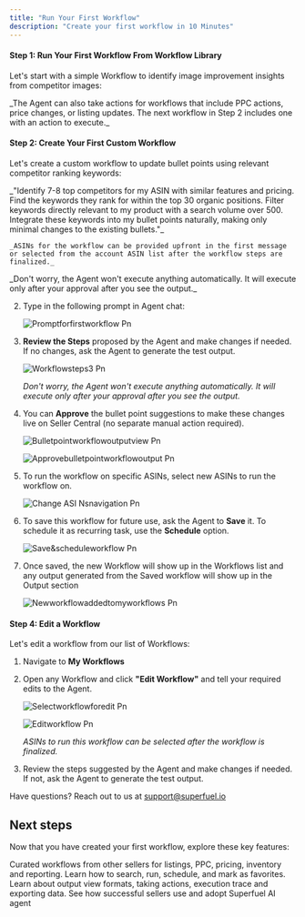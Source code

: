 ```yaml
---
title: "Run Your First Workflow"
description: "Create your first workflow in 10 Minutes"
---
```


#### **Step 1: Run Your First Workflow From Workflow Library**

Let's start with a simple Workflow to identify image improvement insights from competitor images:

<Steps>
  <Step title="Navigate to Workflow Library in Workflows section" titleSize="p">
    
  </Step>
  <Step title='Click on the Workflow "Identify Image Improvement Insights From Competitor Images" to see its logic/steps' titleSize="p">
    
  </Step>
  <Step title='"Add" the Workflow to your account '>
    
  </Step>
  <Step title='Find the newly added workflow in your "Workflows" section and click "Run now"'>
    
  </Step>
  <Step title="Select ASINs from the list (sort by sales if needed) or paste your required ASINs ">
    
  </Step>
  <Step title="A new tab will open with the Workflow output in the Output section (output generation will take a few minutes) ">
    
  </Step>
  <Step title='View the output by expanding the details section, scrolling to the right and clicking on "View"'>
    
  </Step>
</Steps>

<Info>
  _The Agent can also take actions for workflows that include PPC actions, price changes, or listing updates. The next workflow in Step 2 includes one with an action to execute._
</Info>

#### **Step 2: Create Your First Custom Workflow**

Let's create a custom workflow to update bullet points using relevant competitor ranking keywords:

<Steps>
  <Step title="Navigate to Agent">
    
  </Step>
  <Step title="Type in the following prompt in Agent chat">
    _"Identify 7-8 top competitors for my ASIN with similar features and pricing. Find the keywords they rank for within the top 30 organic positions. Filter keywords directly relevant to my product with a search volume over 500. Integrate these keywords into my bullet points naturally, making only minimal changes to the existing bullets."_

    _ASINs for the workflow can be provided upfront in the first message or selected from the account ASIN list after the workflow steps are finalized._
  </Step>
  <Step title="Review the Steps proposed by the Agent and make changes if needed. If no changes, ask the Agent to generate the test output.">
    _Don't worry, the Agent won't execute anything automatically. It will execute only after your approval after you see the output._
  </Step>
  <Step title="You can Approve the bullet point suggestions to make these changes live on Seller Central (no separate manual action required).">
    
  </Step>
  <Step title="To run the workflow on specific ASINs, select new ASINs to run the workflow on.">
    
  </Step>
  <Step title="To save this workflow for future use, ask the Agent to Save it. To schedule it as recurring task, use the Schedule option.">
    
  </Step>
  <Step title="Once saved, the new Workflow will show up in the Workflows list and any output generated from the Saved workflow will show up in the Output section">
    
  </Step>
</Steps>


2. Type in the following prompt in Agent chat:

   ![Promptforfirstworkflow Pn](/images/Promptforfirstworkflow.png)
3. **Review the Steps** proposed by the Agent and make changes if needed. If no changes, ask the Agent to generate the test output.

   ![Workflowsteps3 Pn](/images/Workflowsteps3.png)

   _Don't worry, the Agent won't execute anything automatically. It will execute only after your approval after you see the output._
5. You can **Approve** the bullet point suggestions to make these changes live on Seller Central (no separate manual action required).

   ![Bulletpointworkflowoutputview Pn](/images/Bulletpointworkflowoutputview.png)

   ![Approvebulletpointworkflowoutput Pn](/images/Approvebulletpointworkflowoutput.png)
6. To run the workflow on specific ASINs, select new ASINs to run the workflow on.

   ![Change ASI Nsnavigation Pn](/images/ChangeASINsnavigation.png)
7. To save this workflow for future use, ask the Agent to **Save** it. To schedule it as recurring task, use the **Schedule** option.

   ![Save&scheduleworkflow Pn](/images/Save&scheduleworkflow.png)
8. Once saved, the new Workflow will show up in the Workflows list and any output generated from the Saved workflow will show up in the Output section

   ![Newworkflowaddedtomyworkflows Pn](/images/Newworkflowaddedtomyworkflows.png)

#### **Step 4: Edit a Workflow**

Let's edit a workflow from our list of Workflows:

1. Navigate to **My Workflows**
3. Open any Workflow and click **"Edit Workflow"** and tell your required edits to the Agent.

   ![Selectworkflowforedit Pn](/images/Selectworkflowforedit.png)

   ![Editworkflow Pn](/images/Editworkflow.png)

   _ASINs to run this workflow can be selected after the workflow is finalized._
4. Review the steps suggested by the Agent and make changes if needed. If not, ask the Agent to generate the test output.

Have questions? Reach out to us at [support@superfuel.io](mailto:support@superfuel.io)

## Next steps

Now that you have created your first workflow, explore these key features:

<Columns cols={2}>
  <Card title="Workflow Library" icon="book" href="/development">
    Curated workflows from other sellers for listings, PPC, pricing, inventory and reporting.
  </Card>
  <Card title="Manage Your Workflows" icon="chart-network" href="/essentials/settings">
    Learn how to search, run, schedule, and mark as favorites.
  </Card>
  <Card title="Viewing Outputs & Taking Actions" icon="book" href="/essentials/navigation">
    Learn about output view formats, taking actions, execution trace and exporting data.
  </Card>
  <Card title="Best Practices" icon="lightbulb" href="/api-reference/introduction">
    See how successful sellers use and adopt Superfuel AI agent
  </Card>
</Columns>